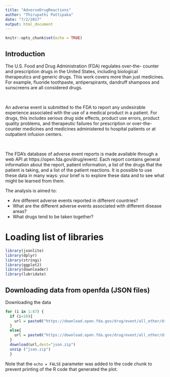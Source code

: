 ```yaml
---
title: "AdverseDrugReactions"
author: "Thirupathi Pattipaka"
date: "7/2/2017"
output: html_document
---
```


```r
knitr::opts_chunk$set(echo = TRUE)
```

## Introduction

The U.S. Food and Drug Administration (FDA) regulates over-the- counter and prescription drugs in the United States, including biological therapeutics and generic drugs. This work covers more than just medicines. For example, fluoride toothpaste, antiperspirants, dandruff shampoos and sunscreens are all considered drugs.

<br>

An adverse event is submitted to the FDA to report any undesirable experience associated with the use of a medical product in a patient. For drugs, this includes serious drug side effects, product use errors, product quality problems, and therapeutic failures for prescription or over-the- counter medicines and medicines administered to hospital patients or at outpatient infusion centers.

<br>

The FDA's database of adverse event reports is made available through a web API at https://open.fda.gov/drug/event/. Each report contains general information about the report, patient information, a list of the drugs that the patient is taking, and a list of the patient reactions. It is possible to use these data in many ways: your brief is to explore these data and to see what might be learned from them.

The analysis is aimed to:

* Are different adverse events reported in different countries?
* What are the different adverse events associated with different disease areas?
* What drugs tend to be taken together?

# Loading list of libraries
```r
library(jsonlite)
library(dplyr)
library(stringi)
library(ggplot2)
library(downloader)
library(lubridate)
```

## Downloading data from openfda (JSON files)

Downloading the data

```r
for (i in 1:87) { 
  if (i<10){
    url = paste0("https://download.open.fda.gov/drug/event/all_other/drug-event-000",i,"-of-0087.json.zip")
  }
  else{
    url = paste0("https://download.open.fda.gov/drug/event/all_other/drug-event-00",i,"-of-0087.json.zip")
  }
  download(url,dest="json.zip")
  unzip ("json.zip")
  }
```

Note that the `echo = FALSE` parameter was added to the code chunk to prevent printing of the R code that generated the plot.
